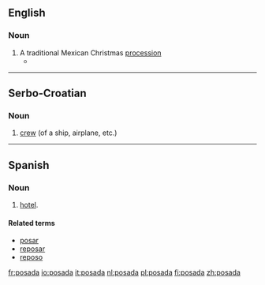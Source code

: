 ==English==

===Noun===
{{en-noun}}

# A traditional Mexican Christmas [[procession]]
#* {{quote-news|2008|December 24|Judith Lerner|A chef's menu stirs Christmas memories|Berkshire Eagle|url=http://www.berkshireeagle.com/ci_11301413
|passage=They make a '''posada''' for the kids over there. }}

----

==Serbo-Croatian==

===Noun===
{{sh-noun|g=f|head=pȍsada|r|посада}}

# [[crew]] (of a ship, airplane, etc.)

{{attention|sh}}

----

==Spanish==

===Noun===
{{es-noun|f}}

# {{context|lang=es|antiquated}} [[hotel]].

====Related terms====
* [[posar]]
* [[reposar]]
* [[reposo]]

[[fr:posada]]
[[io:posada]]
[[it:posada]]
[[nl:posada]]
[[pl:posada]]
[[fi:posada]]
[[zh:posada]]